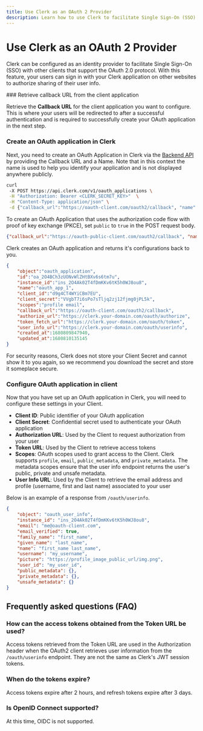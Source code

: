 ```yaml
---
title: Use Clerk as an OAuth 2 Provider
description: Learn how to use Clerk to facilitate Single Sign-On (SSO) with other clients that support the OAuth 2.0 protocol.
---
```


# Use Clerk as an OAuth 2 Provider

Clerk can be configured as an identity provider to facilitate Single Sign-On (SSO) with other clients that support the OAuth 2.0 protocol. With this feature, your users can sign in with your Clerk application on other websites to authorize sharing of their user info.

<Images width={2279} height={1135} src="/docs/images/advance/clerk-idp-flow.svg" alt="Clerk IDP Flow" />

<Steps>
  ### Retrieve callback URL from the client application

  Retrieve the **Callback URL** for the client application you want to configure. This is where your users will be redirected to after a successful authentication and is required to successfully create your OAuth application in the next step.

  ### Create an OAuth application in Clerk

  Next, you need to create an OAuth Application in Clerk via the [Backend API](https://clerk.com/docs/reference/backend-api/tag/OAuth-Applications) by providing the Callback URL and a Name. Note that in this context the name is used to help you identify your application and is not displayed anywhere publicly.

  ```sh filename="POST /v1/oauth_applications"
  curl
   -X POST https://api.clerk.com/v1/oauth_applications \
   -H "Authorization: Bearer <CLERK_SECRET_KEY>"  \
   -H "Content-Type: application/json" \
   -d {"callback_url":"https://oauth-client.com/oauth2/callback", "name": "oauth_app_1", "scopes": "profile email"}
  ```

  To create an OAuth Application that uses the authorization code flow with proof of key exchange (PKCE), set `public` to `true` in the POST request body.

  ```json
  {"callback_url":"https://oauth-public-client.com/oauth2/callback", "name": "oauth_app_pkce", "public": true}
  ```

  Clerk creates an OAuth application and returns it's configurations back to you.

  ```json filename="RESPONSE"
  {
      "object":"oauth_application",
      "id":"oa_2O4BCh3zUONvWlZHtBXv6s6tm7u",
      "instance_id":"ins_2O4Ak02T4fDmKKv6tK5h0WJ8ou8",
      "name":"oauth_app_1",
      "client_id":"d9g4CT4WYiCBm7EU",
      "client_secret":"VVgbT7i6sPo7sTljq2zj12fjmg0jPL5k",
      "scopes":"profile email",
      "callback_url":"https://oauth-client.com/oauth2/callback",
      "authorize_url":"https://clerk.your-domain.com/oauth/authorize",
      "token_fetch_url":"https://clerk.your-domain.com/oauth/token",
      "user_info_url":"https://clerk.your-domain.com/oauth/userinfo",
      "created_at":1680809847940,
      "updated_at":1680810135145
  }
  ```

  <Callout type="warning" emoji="⚠️">
    For security reasons, Clerk does not store your Client Secret and cannot show it to you again, so we recommend you download the secret and store it someplace secure.
  </Callout>

  ### Configure OAuth application in client

  Now that you have set up an OAuth application in Clerk, you will need to configure these settings in your Client.

  - **Client ID**: Public identifier of your OAuth application
  - **Client Secret**: Confidential secret used to authenticate your OAuth application
  - **Authorization URL**: Used by the Client to request authorization from your user
  - **Token URL**: Used by the Client to retrieve access tokens
  - **Scopes**: OAuth scopes used to grant access to the Client. Clerk supports `profile`, `email`, `public_metadata`, and `private_metadata`. The metadata scopes ensure that the user info endpoint returns the user's public, private and unsafe metadata.
  - **User Info URL**: Used by the Client to retrieve the email address and profile (username, first and last name) associated to your user

  Below is an example of a response from `/oauth/userinfo`.

  ```json filename="RESPONSE"
  {
      "object": "oauth_user_info",
      "instance_id": "ins_2O4Ak02T4fDmKKv6tK5h0WJ8ou8",
      "email": "me@oauth-client.com",
      "email_verified": true,
      "family_name": "first_name",
      "given_name": "last_name",
      "name": "first_name last_name",
      "username": "my_username",
      "picture": "https://profile_image_public_url/img.png",
      "user_id": "my_user_id",
      "public_metadata": {},
      "private_metadata": {},
      "unsafe_metadata": {}
  }
  ```
</Steps>

## Frequently asked questions (FAQ)

### How can the access tokens obtained from the Token URL be used?

Access tokens retrieved from the Token URL are used in the Authorization header when the OAuth2 client retrieves user information from the `/oauth/userinfo` endpoint. They are not the same as Clerk's JWT session tokens.

### When do the tokens expire?

Access tokens expire after 2 hours, and refresh tokens expire after 3 days.

### Is OpenID Connect supported?

At this time, OIDC is not supported.
